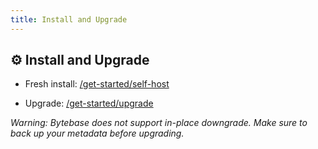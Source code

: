 ```yaml
---
title: Install and Upgrade
---
```


## ⚙️ Install and Upgrade

- Fresh install: [/get-started/self-host](/get-started/self-host)

- Upgrade: [/get-started/upgrade](/get-started/upgrade)

_Warning: Bytebase does not support in-place downgrade. Make sure to back up your metadata before upgrading._
